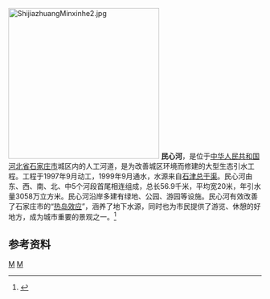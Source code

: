 [[File:ShijiazhuangMinxinhe2.jpg|300px]]
'''民心河'''，是位于[[中华人民共和国|中华人民共和国]][[河北省|河北省]][[石家庄市|石家庄市]]城区内的人工河道，是为改善城区环境而修建的大型生态引水工程。工程于1997年9月动工，1999年9月通水，水源来自[[石津总干渠|石津总干渠]]。民心河由东、西、南、北、中5个河段首尾相连组成，总长56.9千米，平均宽20米，年引水量3058万立方米。民心河沿岸多建有绿地、公园、游园等设施。民心河有效改善了石家庄市的“[[热岛效应|热岛效应]]”，涵养了地下水源，同时也为市民提供了游览、休憩的好地方，成为城市重要的景观之一。<ref name="中国河湖大典">{{cite book|author=《[[中国河湖大典|中国河湖大典]]》编纂委员会|title=《中国河湖大典·海河卷》|format=M|edition=1|location=北京|publisher=中国水利水电出版社|date=2013年1月|pages=145页|isbn=978-7-5170-0563-6}}</ref>

==参考资料==
{{reflist}}{{Hebei-stub}}
[[Category:海河水系|M]]
[[Category:河北河流|M]]